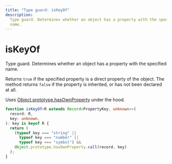 ```yaml
---
title: "Type guard: isKeyOf"
description:
  Type guard. Determines whether an object has a property with the specified
  name.
---
```


# isKeyOf

Type guard. Determines whether an object has a property with the specified name.

Returns `true` if the specified property is a direct property of the object. The
method returns `false` if the property is inherited, or has not been declared at
all.

Uses
[Object.prototype.hasOwnProperty](https://developer.mozilla.org/en-US/docs/Web/JavaScript/Reference/Global_Objects/Object/hasOwnProperty)
under the hood.

```typescript
function isKeyOf<R extends Record<PropertyKey, unknown>>(
  record: R,
  key: unknown,
): key is keyof R {
  return (
    (typeof key === "string" ||
      typeof key === "number" ||
      typeof key === "symbol") &&
    Object.prototype.hasOwnProperty.call(record, key)
  );
}
```

